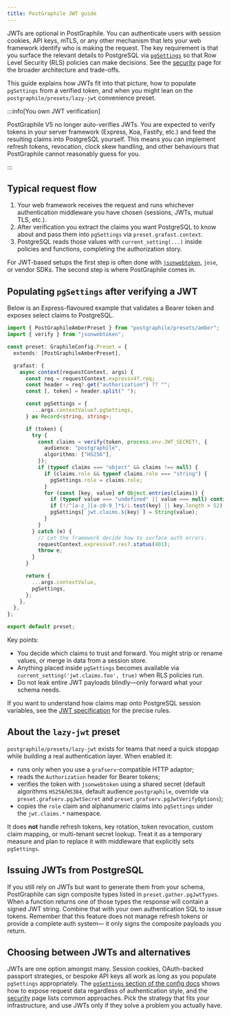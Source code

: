 ```yaml
---
title: PostGraphile JWT guide
---
```


JWTs are optional in PostGraphile. You can authenticate users with session
cookies, API keys, mTLS, or any other mechanism that lets your web framework
identify who is making the request. The key requirement is that you surface the
relevant details to PostgreSQL via [`pgSettings`](./config#pgsettings) so that
Row Level Security (RLS) policies can make decisions. See the
[security](./security) page for the broader architecture and trade-offs.

This guide explains how JWTs fit into that picture, how to populate `pgSettings`
from a verified token, and when you might lean on the
`postgraphile/presets/lazy-jwt` convenience preset.

:::info[You own JWT verification]

PostGraphile V5 no longer auto-verifies JWTs. You are expected to verify tokens
in your server framework (Express, Koa, Fastify, etc.) and feed the resulting
claims into PostgreSQL yourself. This means you can implement refresh tokens,
revocation, clock skew handling, and other behaviours that PostGraphile cannot
reasonably guess for you.

:::

## Typical request flow

1. Your web framework receives the request and runs whichever authentication
   middleware you have chosen (sessions, JWTs, mutual TLS, etc.).
2. After verification you extract the claims you want PostgreSQL to know about
   and pass them into `pgSettings` via `preset.grafast.context`.
3. PostgreSQL reads those values with `current_setting(...)` inside policies and
   functions, completing the authorization story.

For JWT-based setups the first step is often done with
[`jsonwebtoken`](https://github.com/auth0/node-jsonwebtoken), `jose`, or vendor
SDKs. The second step is where PostGraphile comes in.

## Populating `pgSettings` after verifying a JWT

Below is an Express-flavoured example that validates a Bearer token and exposes
select claims to PostgreSQL.

```ts title="graphile.config.ts"
import { PostGraphileAmberPreset } from "postgraphile/presets/amber";
import { verify } from "jsonwebtoken";

const preset: GraphileConfig.Preset = {
  extends: [PostGraphileAmberPreset],

  grafast: {
    async context(requestContext, args) {
      const req = requestContext.expressv4?.req;
      const header = req?.get("authorization") ?? "";
      const [, token] = header.split(" ");

      const pgSettings = {
        ...args.contextValue?.pgSettings,
      } as Record<string, string>;

      if (token) {
        try {
          const claims = verify(token, process.env.JWT_SECRET!, {
            audience: "postgraphile",
            algorithms: ["HS256"],
          });
          if (typeof claims === "object" && claims !== null) {
            if (claims.role && typeof claims.role === "string") {
              pgSettings.role = claims.role;
            }
            for (const [key, value] of Object.entries(claims)) {
              if (typeof value === "undefined" || value === null) continue;
              if (!/^[a-z_][a-z0-9_]*$/i.test(key) || key.length > 52) continue;
              pgSettings[`jwt.claims.${key}`] = String(value);
            }
          }
        } catch (e) {
          // Let the framework decide how to surface auth errors.
          requestContext.expressv4?.res?.status(401);
          throw e;
        }
      }

      return {
        ...args.contextValue,
        pgSettings,
      };
    },
  },
};

export default preset;
```

Key points:

- You decide which claims to trust and forward. You might strip or rename
  values, or merge in data from a session store.
- Anything placed inside `pgSettings` becomes available via
  `current_setting('jwt.claims.foo', true)` when RLS policies run.
- Do not leak entire JWT payloads blindly—only forward what your schema needs.

If you want to understand how claims map onto PostgreSQL session variables, see
the [JWT specification](./jwt-specification) for the precise rules.

## About the `lazy-jwt` preset

`postgraphile/presets/lazy-jwt` exists for teams that need a quick stopgap while
building a real authentication layer. When enabled it:

- runs only when you use a `grafserv`-compatible HTTP adaptor;
- reads the `Authorization` header for Bearer tokens;
- verifies the token with `jsonwebtoken` using a shared secret (default
  algorithms `HS256`/`HS384`, default audience `postgraphile`, override via
  `preset.grafserv.pgJwtSecret` and
  `preset.grafserv.pgJwtVerifyOptions`);
- copies the `role` claim and alphanumeric claims into `pgSettings` under the
  `jwt.claims.*` namespace.

It does **not** handle refresh tokens, key rotation, token revocation, custom
claim mapping, or multi-tenant secret lookup. Treat it as a temporary measure
and plan to replace it with middleware that explicitly sets `pgSettings`.

## Issuing JWTs from PostgreSQL

If you still rely on JWTs but want to generate them from your schema,
PostGraphile can sign composite types listed in `preset.gather.pgJwtTypes`.
When a function
returns one of those types the response will contain a signed JWT string.
Combine that with your own authentication SQL to issue tokens. Remember that
this feature does not manage refresh tokens or provide a complete auth system—
it only signs the composite payloads you return.

## Choosing between JWTs and alternatives

JWTs are one option amongst many. Session cookies, OAuth-backed passport
strategies, or bespoke API keys all work as long as you populate `pgSettings`
appropriately. The
[`pgSettings` section of the config docs](./config#pgsettings)
shows how to expose request data regardless of authentication style, and the
[security](./security) page lists common approaches. Pick the strategy that
fits your infrastructure, and use JWTs only if they solve a problem you
actually have.
